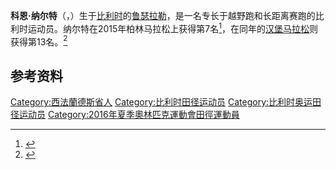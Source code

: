 {{Expand language|1=en|time=2020-09-11T03:48:25+00:00}}
'''科恩·纳尔特'''（{{lang-nl|Koen Naert}}，{{bd|1989年|9月3日||}}）生于[[比利时|比利时]]的[[鲁瑟拉勒|鲁瑟拉勒]]，是一名专长于越野跑和长距离赛跑的比利时运动员。纳尔特在2015年柏林马拉松上获得第7名<ref>{{cite web |url=http://www.lameuse.be/1384424/article/2015-09-27/marathon-de-berlin-victoire-du-kenyan-eliud-kipchoge-koen-naert-7e-et-florent-ca |title=Marathon de Berlin: victoire du Kényan Eliud Kipchoge, Koen Naert (7e) et Florent Caelen (17e) avec d’excellents chronos |publisher=lameuse.be |date=2015-09-27 |accessdate=2016-03-13 |archive-date=2015-10-31 |archive-url=https://web.archive.org/web/20151031155313/http://www.lameuse.be/1384424/article/2015-09-27/marathon-de-berlin-victoire-du-kenyan-eliud-kipchoge-koen-naert-7e-et-florent-ca |dead-url=no }}</ref>，在同年的[[汉堡马拉松|汉堡马拉松]]则获得第13名。<ref>{{cite web |url=http://sporza.be/cm/sporza/atletiek/1.2317748 |title=Drie Belgen duiken onder OS-limiet op marathon |publisher=Sporza.be |date=2015-04-26 |accessdate=2016-03-13 |archive-url=https://web.archive.org/web/20170217120517/http://sporza.be/cm/sporza/atletiek/1.2317748 |archive-date=2017-02-17 |dead-url=no }}</ref>

==参考资料==
{{reflist}}

{{Authority control}}

{{DEFAULTSORT:Naert, Koen}}
[[Category:西法蘭德斯省人|Category:西法蘭德斯省人]]
[[Category:比利时田径运动员|Category:比利时田径运动员]]
[[Category:比利时奥运田径运动员|Category:比利时奥运田径运动员]]
[[Category:2016年夏季奧林匹克運動會田徑運動員|Category:2016年夏季奧林匹克運動會田徑運動員]]
{{Europe-sport-bio-stub}}